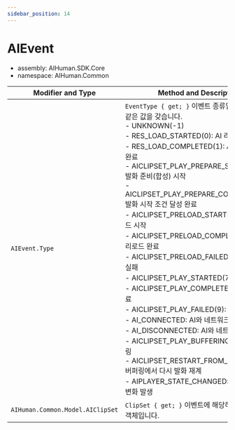 ```yaml
---
sidebar_position: 14
---
```


# AIEvent

- assembly: AIHuman.SDK.Core  
- namespace: AIHuman.Common  

| Modifier and Type | Method and Description |
| ----------------- | ---------------------- |
| `AIEvent.Type`   |  `EventType { get; }` 이벤트 종류입니다. 다음과 같은 값을 갖습니다. <br/>- UNKNOWN(-1) <br/>- RES_LOAD_STARTED(0): AI 리소스 로드 시작 <br/>- RES_LOAD_COMPLETED(1): AI 리소스 로드 완료 <br/>- AICLIPSET_PLAY_PREPARE_STARTED(2): 발화 준비(합성) 시작 <br/>- AICLIPSET_PLAY_PREPARE_COMPLETED(3): 발화 시작 조건 달성 완료 <br/>- AICLIPSET_PRELOAD_STARTED(4): 프리로드 시작  <br/>- AICLIPSET_PRELOAD_COMPLETED(5): 프리로드 완료 <br/>- AICLIPSET_PRELOAD_FAILED(6): 프리로드 실패 <br/>- AICLIPSET_PLAY_STARTED(7): 발화 시작 <br/>- AICLIPSET_PLAY_COMPLETED(8): 발화 완료 <br/>- AICLIPSET_PLAY_FAILED(9): 발화 실패 <br/>- AI_CONNECTED: AI와 네트워크 연결 완료 <br/>- AI_DISCONNECTED: AI와 네트워크 연결 끊김 <br/>- AICLIPSET_PLAY_BUFFERING: 발화 중 버퍼링 <br/>- AICLIPSET_RESTART_FROM_BUFFERING: 버퍼링에서 다시 발화 재계 <br/>- AIPLAYER_STATE_CHANGED: AIPlayer 상태 변화 발생 |
| `AIHuman.Common.Model.AIClipSet`   |  `ClipSet { get; }` 이벤트에 해당하는 AIClipSet 객체입니다.  |
